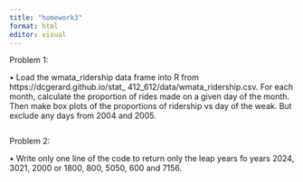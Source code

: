 ```yaml
---
title: "homework3"
format: html
editor: visual
---
```


Problem 1:

• Load the wmata_ridership data frame into R from https://dcgerard.github.io/stat\_
412_612/data/wmata_ridership.csv. For each month, calculate the proportion of rides
made on a given day of the month. Then make box plots of the proportions of ridership
vs day of the weak. But exclude any days from 2004 and 2005.

```r

```

		

Problem 2:				

• Write only one line of the code to return only the leap years fo years 2024, 3021, 2000
or 1800, 800, 5050, 600 and 7156.

```r

```

				

			

		

	
